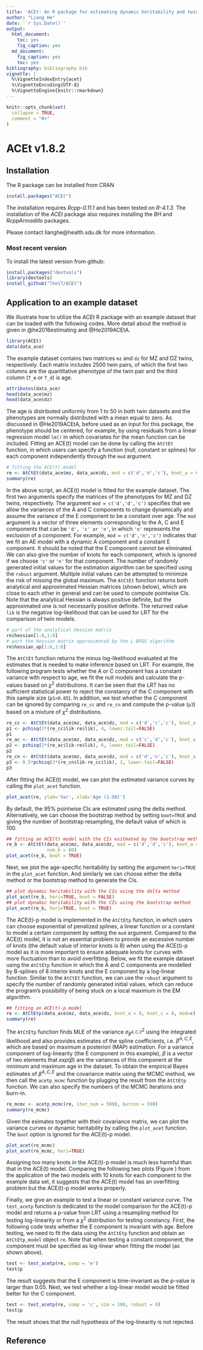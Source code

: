 ```yaml
---
title: 'ACEt: An R package for estimating dynamic heritability and twin model comparison'
author: "Liang He"
date: '`r Sys.Date()`'
output:
  html_document:
    toc: yes
    fig_caption: yes
  md_document:
    fig_caption: yes
    toc: yes
bibliography: bibliography.bib
vignette: |
  %\VignetteIndexEntry{acet} 
  %\VignetteEncoding{UTF-8}
  %\VignetteEngine{knitr::rmarkdown} 
---
```


```r
knitr::opts_chunk$set(
  collapse = TRUE,
  comment = "#>"
)
```

# ACEt v1.8.2

## Installation

The R package can be installed from CRAN
```r
install.packages("ACEt")
```

The installation requires *Rcpp-0.11.1* and has been tested on *R-4.1.3*. The installation of the *ACEt* package also requires installing the *BH* and *RcppArmadillo* packages. 

Please contact lianghe@health.sdu.dk for more information.

### Most recent version

To install the latest version from github:
```r
install.packages("devtools")
library(devtools)
install_github("lhe17/ACEt")
```

## Application to an example dataset

We illustrate how to utilize the *ACEt* R package with an example dataset that can be loaded with the following codes. More detail about the method is given in @he2016estimating and @He2019ACEtA.  
```r
library(ACEt)
data(data_ace)

```
The example dataset contains two matrices ```mz``` and ```dz``` for MZ and DZ twins, respectively. Each matrix includes 2500 twin pairs, of which the first two columns are the quantitative phenotype of the twin pair and the third column (```T_m``` or ```T_d```) is age.
```r
attributes(data_ace)
head(data_ace$mz)
head(data_ace$dz)
```
The age is distributed uniformly from 1 to 50 in both twin datasets and the phenotypes are normally distributed with a mean equal to zero. As discussed in @He2019ACEtA, before used as an input for this package, the phenotype should be centered, for example, by using residuals from a linear regression model ```lm()``` in which covariates for the mean function can be included. 
Fitting an ACE(t) model can be done by calling the ```AtCtEt``` function, in which users can specify a function (null, constant or splines) for each component independently through the ```mod``` argument.
```r
# fitting the ACE(t) model
re <- AtCtEt(data_ace$mz, data_ace$dz, mod = c('d','d','c'), knot_a = 6, knot_c = 4)
summary(re)
```
In the above script, an ACE(t) model is fitted for the example dataset. The first two arguments specify the matrices of the phenotypes for MZ and DZ twins, respectively. The argument ```mod = c('d','d','c')``` specifies that we allow the variances of the A and C components to change dynamically and assume the variance of the E component to be a constant over age. The  ```mod``` argument is a vector of three elements corresponding to the A, C and E components that can be ```'d', 'c' or 'n'```, in which ```'n'``` represents the exclusion of a component. For example, ```mod = c('d','n','c')``` indicates that we fit an AE model with a dynamic A component and a constant E component. It should be noted that the E component cannot be eliminated. We can also give the number of knots for each component, which is ignored if we choose ```'c'``` or ```'n'``` for that component. The number of randomly generated initial values for the estimation algorithm can be specified using the ```robust``` argument. Multiple initial values can be attempted to minimize the risk of missing the global maximum. The ```AtCtEt``` function returns both analytical and approximated Hessian matrices (shown below), which are close to each other in general and can be used to compute pointwise CIs. Note that the analytical Hessian is always positive definite, but the approximated one is not necessarily positive definite. The returned value ```lik``` is the negative log-likelihood that can be used for LRT for the comparison of twin models.
```r
# part of the analytical Hessian matrix
re$hessian[1:8,1:8]
# part the Hessian matrix approximated by the L-BFGS algorithm
re$hessian_ap[1:8,1:8]
```
The ```AtCtEt``` function returns the minus log-likelihood evaluated at the estimates that is needed to make inference based on LRT. For example, the following program tests whether the A or C component has a constant variance with respect to age, we fit the null models and calculate the p-values based on $\chi^2$ distributions. It can be seen that the LRT has no sufficient statistical power to reject the constancy of the C component with this sample size (```p1>0.05```). In addition, we test whether the C component can be ignored by comparing ```re_cc``` and ```re_cn``` and compute the p-value (```p3```) based on a mixture of $\chi^2$ distributions.  
```r
re_cc <- AtCtEt(data_ace$mz, data_ace$dz, mod = c('d','c','c'), knot_a = 6, knot_c = 4)
p1 <- pchisq(2*(re_cc$lik-re$lik), 4, lower.tail=FALSE)
p1
re_ac <- AtCtEt(data_ace$mz, data_ace$dz, mod = c('c','d','c'), knot_a = 6, knot_c = 4)
p2 <- pchisq(2*(re_ac$lik-re$lik), 6, lower.tail=FALSE)
p2
re_cn <- AtCtEt(data_ace$mz, data_ace$dz, mod = c('d','n','c'), knot_a = 6, knot_c = 4)
p3 <- 0.5*pchisq(2*(re_cn$lik-re_cc$lik), 1, lower.tail=FALSE)
p3
```

After fitting the ACE(t) model, we can plot the estimated variance curves by calling the ```plot_acet``` function.
```r
plot_acet(re, ylab='Var', xlab='Age (1-50)')
```

By default, the 95% pointwise CIs are estimated using the delta method. Alternatively, we can choose the bootstrap method by setting ```boot=TRUE``` and giving the number of bootstrap resampling, the default value of which is 100. 
```r
## fitting an ACE(t) model with the CIs esitmated by the bootstrap method 
re_b <- AtCtEt(data_ace$mz, data_ace$dz, mod = c('d','d','c'), knot_a = 6, knot_c = 4, boot = TRUE, 
               num_b = 60)
plot_acet(re_b, boot = TRUE)
```

Next, we plot the age-specific heritability by setting the argument ```heri=TRUE``` in the ```plot_acet``` function. And similarly we can choose either the delta method or the bootstrap method to generate the CIs.
```r
## plot dynamic heritability with the CIs using the delta method 
plot_acet(re_b, heri=TRUE, boot = FALSE)
## plot dynamic heritability with the CIs using the bootstrap method 
plot_acet(re_b, heri=TRUE, boot = TRUE)
```

The ACE(t)-p model is implemented in the ```AtCtEtp``` function, in which users can choose exponential of penalized splines, a linear function or a constant to model a certain component by setting the ```mod``` argument. Compared to the ACE(t) model, it is not an essential problem to provide an excessive number of knots (the default value of interior knots is 8) when using the ACE(t)-p model as it is more important to ensure adequate knots for curves with more fluctuation than to avoid overfitting. Below, we fit the example dataset using the ```AtCtEtp``` function in which the A and C components are modelled by B-splines of 8 interior knots and the E component by a log-linear function. Similar to the ```AtCtEt``` function, we can use the ```robust``` argument to specify the number of randomly generated initial values, which can reduce the program's possibility of being stuck on a local maximum in the EM algorithm. 
```r
## fitting an ACE(t)-p model
re <- AtCtEtp(data_ace$mz, data_ace$dz, knot_a = 8, knot_c = 8, mod=c('d','d','l'))
summary(re)
```
The ```AtCtEtp``` function finds MLE of the variance $\sigma^{2}_{\beta^{A,C,E}}$ using the integrated likelihood and also provides estimates of the spline coefficients, i.e. $\beta^{A,C,E}$, which are based on maximum a posteriori (MAP) estimation. For a variance component of log-linearity (the E component in this example), $\beta$ is a vector of two elements that $exp(\beta)$ are the variances of this component at the minimum and maximum age in the dataset. To obtain the empirical Bayes estimates of $\beta^{A,C,E}$ and the covariance matrix using the MCMC method, we then call the ```acetp_mcmc``` function by plugging the result from the ```AtCtEtp``` function. We can also specify the numbers of the MCMC iterations and burn-in.      

```r
re_mcmc <- acetp_mcmc(re, iter_num = 5000, burnin = 500)
summary(re_mcmc)
```
Given the esimates together with their covariance matrix, we can plot the variance curves or dynamic heritability by calling the ```plot_acet``` function. The ```boot``` option is ignored for the ACE(t)-p model.
```r
plot_acet(re_mcmc)
plot_acet(re_mcmc, heri=TRUE)
```

Assigning too many knots in the ACE(t)-p model is much less harmful than that in the ACE(t) model. Comparing the following two plots (Figure \ref{fig:knot_10}) from the application of the two models with 10 knots for each component to the example data set, it suggests that the ACE(t) model has an overfitting problem but the ACE(t)-p model works properly.
\begin{figure}[h!]
  \includegraphics[width=\linewidth]{knot_10.jpg}
  \caption{Plots of variance curves of the example data set fitted by the ACE(t) and ACE(t)-p model with 10 interior knots for each component. Left: the ACE(t) model. Right: the ACE(t)-p model.}
  \label{fig:knot_10}
\end{figure}

Finally, we give an example to test a linear or constant variance curve. The ```test_acetp``` function is dedicated to the model comparison for the ACE(t)-p model and returns a p-value from LRT using a resampling method for testing log-linearity or from a $\chi^2$ distribution for testing constancy. First, the following code tests whether the E component is invariant with age. Before testing, we need to fit the data using the ```AtCtEtp``` function and obtain an ```AtCtEtp_model``` object ```re```. Note that when testing a constant component, the component must be specified as log-linear when fitting the model (as shown above). 
```r
test <- test_acetp(re, comp = 'e')
test$p

```
The result suggests that the E component is time-invariant as the p-value is larger than 0.05. Next, we test whether a log-linear model would be fitted better for the C component. 
```r
test <- test_acetp(re, comp = 'c', sim = 100, robust = 0)
test$p
```
The result shows that the null hypothesis of the log-linearity is not rejected.

## Reference
